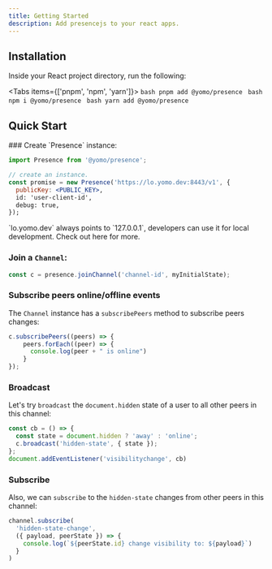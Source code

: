 ```yaml
---
title: Getting Started
description: Add presencejs to your react apps.
---
```



## Installation

Inside your React project directory, run the following:

<Tabs items={['pnpm', 'npm', 'yarn']}>
  <Tab>
    ```bash
    pnpm add @yomo/presence
    ```
  </Tab>
  <Tab>
    ```bash
    npm i @yomo/presence
    ```
  </Tab>
  <Tab>
    ```bash
    yarn add @yomo/presence
    ```
  </Tab>
</Tabs>

## Quick Start

<Steps>
### Create `Presence` instance:

```jsx
import Presence from '@yomo/presence';

// create an instance.
const promise = new Presence('https://lo.yomo.dev:8443/v1', {
  publicKey: <PUBLIC_KEY>,
  id: 'user-client-id',
  debug: true,
});
```

<Callout emoji="💡">
  `lo.yomo.dev` always points to `127.0.0.1`, developers can use it for local development.
  Check out <Link href="/backend">here</Link> for more.
</Callout>

### Join a `Channel`:

```jsx
const c = presence.joinChannel('channel-id', myInitialState);
```

### Subscribe peers online/offline events

The `Channel` instance has a `subscribePeers` method to subscribe peers changes:

```jsx
c.subscribePeers((peers) => {
    peers.forEach((peer) => {
      console.log(peer + " is online")
    }
});
```

### Broadcast

Let's try `broadcast` the `document.hidden` state of a user to all other peers in this channel:

```jsx {3}
const cb = () => {
  const state = document.hidden ? 'away' : 'online';
  c.broadcast('hidden-state', { state });
};
document.addEventListener('visibilitychange', cb)
```

### Subscribe

Also, we can `subscribe` to the `hidden-state` changes from other peers in this channel:

```jsx {3-4}
channel.subscribe(
  'hidden-state-change',
  ({ payload, peerState }) => {
    console.log(`${peerState.id} change visibility to: ${payload}`)
  }
)
```
</Steps>
